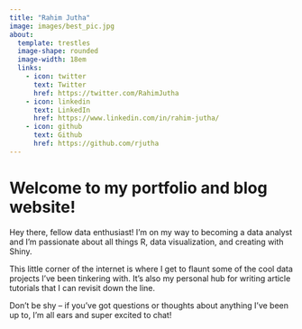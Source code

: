```yaml
---
title: "Rahim Jutha"
image: images/best_pic.jpg
about:
  template: trestles
  image-shape: rounded
  image-width: 18em
  links:
    - icon: twitter
      text: Twitter
      href: https://twitter.com/RahimJutha
    - icon: linkedin
      text: LinkedIn
      href: https://www.linkedin.com/in/rahim-jutha/
    - icon: github
      text: Github
      href: https://github.com/rjutha
---
```


# Welcome to my portfolio and blog website!

Hey there, fellow data enthusiast! I'm on my way to becoming a data analyst and I'm passionate about all things R, data visualization, and creating with Shiny. 

This little corner of the internet is where I get to flaunt some of the cool data projects I've been tinkering with. It's also my personal hub for writing article tutorials that I can revisit down the line. 

Don't be shy – if you've got questions or thoughts about anything I've been up to, I'm all ears and super excited to chat!
